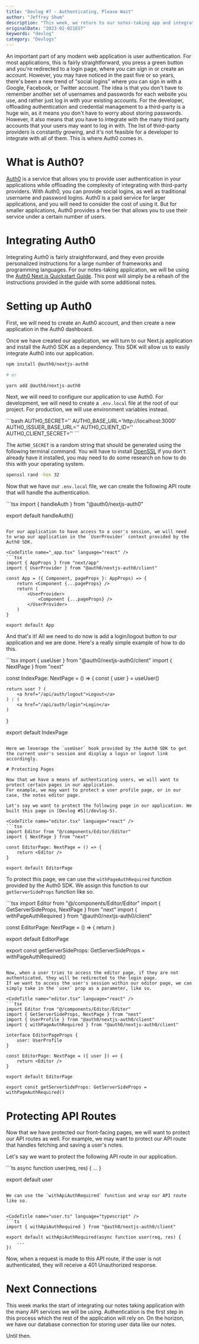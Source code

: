 ```yaml
---
title: "Devlog #7 - Authenticating, Please Wait"
author: "Jeffrey Shum"
description: "This week, we return to our notes-taking app and integrate Auth0 for user logins."
originalDate: "2023-02-021EST"
keywords: "devlog"
category: "Devlogs"
---
```


An important part of any modern web application is user authentication.
For most applications, this is fairly straightforward, you press a green button and you're redirected to a login page, where you can sign in or create an account.
However, you may have noticed in the past five or so years, there's been a new trend of "social logins" where you can sign in with a Google, Facebook, or Twitter account.
The idea is that you don't have to remember another set of usernames and passwords for each website you use, and rather just log in with your existing accounts.
For the developer, offloading authentication and credential management to a third-party is a huge win, as it means you don't have to worry about storing passwords.
However, it also means that you have to integrate with the many third party accounts that your users may want to log in with.
The list of third-party providers is constantly growing, and it's not feasible for a developer to integrate with all of them.
This is where Auth0 comes in.

# What is Auth0?

[Auth0](https://auth0.com/) is a service that allows you to provide user authentication in your applications while offloading the complexity of integrating with third-party providers.
With Auth0, you can provide social logins, as well as traditional username and password logins.
Auth0 is a paid service for larger applications, and you will need to consider the cost of using it.
But for smaller applications, Auth0 provides a free tier that allows you to use their service under a certain number of users.

# Integrating Auth0 

Integrating Auth0 is fairly straightforward, and they even provide personalized instructions for a large number of frameworks and programming languages.
For our notes-taking application, we will be using the [Auth0 Next.js Quickstart Guide](https://auth0.com/docs/quickstart/webapp/nextjs/01-login).
This post will simply be a rehash of the instructions provided in the guide with some additional notes.

# Setting up Auth0

First, we will need to create an Auth0 account, and then create a new application in the Auth0 dashboard.

Once we have created our application, we will turn to our Next.js application and install the Auth0 SDK as a dependency.
This SDK will allow us to easily integrate Auth0 into our application.

```bash
npm install @auth0/nextjs-auth0

# or

yarn add @auth0/nextjs-auth0
```

Next, we will need to configure our application to use Auth0.
For development, we will need to create a `.env.local` file at the root of our project.
For production, we will use environment variables instead.

<CodeTitle name=".env.local" language="file" />
```bash
AUTH0_SECRET=''
AUTH0_BASE_URL='http://localhost:3000'
AUTH0_ISSUER_BASE_URL=''
AUTH0_CLIENT_ID=''
AUTH0_CLIENT_SECRET=''
```

The `AUTH0_SECRET` is a random string that should be generated using the following terminal command.
You will have to install [OpenSSL](https://www.openssl.org/) if you don't already have it installed, you may need to do some research on how to do this with your operating system.

```bash
openssl rand -hex 32
```

Now that we have our `.env.local` file, we can create the following API route that will handle the authentication.

<Directory name="next-app" expanded={true}>
    <Directory name="pages" expanded={true}>
        <Directory name="api" expanded={true}>
            <Directory name="auth" expanded={true}>
                <Directory name="[...auth0].tsx" icon="/images/icons/languages/react.svg" />
            </Directory>
        </Directory>
        <Directory name="index.tsx" icon="/images/icons/languages/react.svg" />
        <Directory name="_app.tsx" icon="/images/icons/languages/react.svg" />
    </Directory>
    <Directory name=".env.local" icon="/images/icons/languages/file.svg" />
</Directory>

<CodeTitle name="[...auth0].tsx" language="react" />
```tsx
import { handleAuth } from "@auth0/nextjs-auth0"

export default handleAuth()
```

For our application to have access to a user's session, we will need to wrap our application in the `UserProvider` context provided by the Auth0 SDK.

<CodeTitle name="_app.tsx" language="react" />
```tsx
import { AppProps } from "next/app"
import { UserProvider } from "@auth0/nextjs-auth0/client"

const App = ({ Component, pageProps }: AppProps) => {
	return <Component {...pageProps} />
	return (
		<UserProvider>
			<Component {...pageProps} />
		</UserProvider>
	)
}

export default App
```

And that's it! All we need to do now is add a login/logout button to our application and we are done.
Here's a really simple example of how to do this.

<CodeTitle name="index.tsx" language="react" />
```tsx
import { useUser } from "@auth0/nextjs-auth0/client"
import { NextPage } from "next"

const IndexPage: NextPage = () => {
	const { user } = useUser()

	return user ? (
		<a href="/api/auth/logout">Logout</a>
	) : (
		<a href="/api/auth/login">Login</a>
	)
}

export default IndexPage
```

Here we leverage the `useUser` hook provided by the Auth0 SDK to get the current user's session and display a login or logout link accordingly.

# Protecting Pages  

Now that we have a means of authenticating users, we will want to protect certain pages in our application.
For example, we may want to protect a user profile page, or in our case, the notes editor page.

Let's say we want to protect the following page in our application. We built this page in [Devlog #5](/devlog-5).

<CodeTitle name="editor.tsx" language="react" />
```tsx
import Editor from "@/components/Editor/Editor"
import { NextPage } from "next"

const EditorPage: NextPage = () => {
    return <Editor />
}

export default EditorPage
```

To protect this page, we can use the `withPageAuthRequired` function provided by the Auth0 SDK.
We assign this function to our `getServerSideProps` function like so.

<CodeTitle name="editor.tsx" language="react" />
```tsx
import Editor from "@/components/Editor/Editor"
import { GetServerSideProps, NextPage } from "next"
import { withPageAuthRequired } from "@auth0/nextjs-auth0/client"

const EditorPage: NextPage = () => {
    return <Editor />
}

export default EditorPage

export const getServerSideProps: GetServerSideProps = withPageAuthRequired()
```

Now, when a user tries to access the editor page, if they are not authenticated, they will be redirected to the login page.
If we want to access the user's session within our editor page, we can simply take in the `user` prop as a parameter, like so.

<CodeTitle name="editor.tsx" language="react" />
```tsx
import Editor from "@/components/Editor/Editor"
import { GetServerSideProps, NextPage } from "next"
import { UserProfile } from "@auth0/nextjs-auth0/client"
import { withPageAuthRequired } from "@auth0/nextjs-auth0/client"

interface EditorPageProps {
    user: UserProfile
}

const EditorPage: NextPage = ({ user }) => {
    return <Editor />
}

export default EditorPage

export const getServerSideProps: GetServerSideProps = withPageAuthRequired()
```

# Protecting API Routes

Now that we have protected our front-facing pages, we will want to protect our API routes as well.
For example, we may want to protect our API route that handles fetching and saving a user's notes.

Let's say we want to protect the following API route in our application.

<CodeTitle name="user.ts" language="typescript" />
```ts
async function user(req, res) {
    ...
}

export default user
```

We can use the `withApiAuthRequired` function and wrap our API route like so.


<CodeTitle name="user.ts" language="typescript" />
```ts
import { withApiAuthRequired } from "@auth0/nextjs-auth0/client"

export default withApiAuthRequired(async function user(req, res) {
    ...
})
```

Now, when a request is made to this API route, if the user is not authenticated, they will receive a 401 Unauthorized response.

# Next Connections

This week marks the start of integrating our notes taking application with the many API services we will be using. 
Authentication is the first step in this process which the rest of the application will rely on.
On the horizon, we have our database connection for storing user data like our notes.

Until then.
